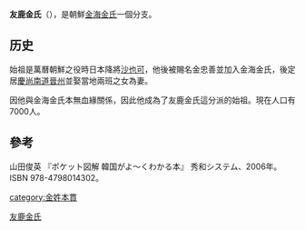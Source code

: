 '''友鹿金氏'''（{{lang-ko|우록 김씨}}），是朝鮮[[金海金氏|金海金氏]]一個分支。

==历史==
始祖是萬曆朝鮮之役時日本降將[[沙也可|沙也可]]，他後被賜名金忠善並加入金海金氏，後定居[[慶尚南道|慶尚南道]][[晉州|晉州]]並娶當地兩班之女為妻。

因他與金海金氏本無血緣關係，因此他成為了友鹿金氏這分派的始祖。現在人口有7000人。

==參考==
山田俊英 『ポケット図解 韓国がよ〜くわかる本』 秀和システム、2006年。ISBN 978-4798014302。

[[Category:友鹿金氏|]]
[[category:金姓本貫|category:金姓本貫]]
{{stub}}